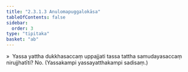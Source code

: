 ```yaml
---
title: "2.3.1.3 Anulomapuggalokāsa"
tableOfContents: false
sidebar:
  order: 3
type: "tipitaka"
basket: "ab"
---
```



<DynamicBreadcrumb />

<Division number="139">

<Paragraph number="690">
»  Yassa yattha dukkhasaccaṃ uppajjati tassa tattha samudayasaccaṃ nirujjhatīti? No.

</Paragraph>
</Division>

<Paragraph number="691" type="center">
(Yassakampi yassayatthakampi sadisaṃ.)
</Paragraph>